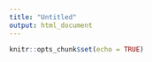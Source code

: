 ```yaml
---
title: "Untitled"
output: html_document
---
```


```r
knitr::opts_chunk$set(echo = TRUE)
```



